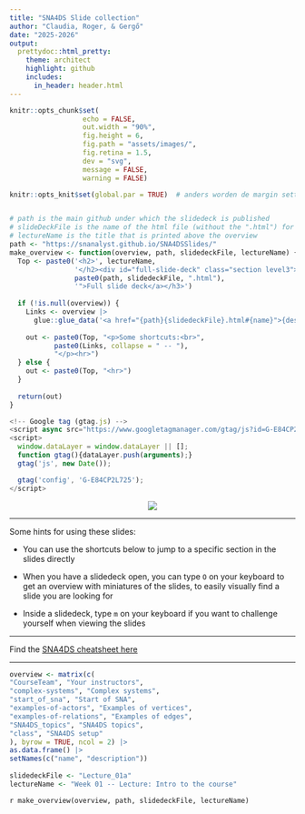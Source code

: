 ```yaml
---
title: "SNA4DS Slide collection"
author: "Claudia, Roger, & Gergő"
date: "2025-2026"
output:
  prettydoc::html_pretty:
    theme: architect
    highlight: github
    includes:
      in_header: header.html
---
```


```r
knitr::opts_chunk$set(
                  echo = FALSE,
                  out.width = "90%",
                  fig.height = 6,
                  fig.path = "assets/images/",
                  fig.retina = 1.5,
                  dev = "svg",
                  message = FALSE,
                  warning = FALSE)

knitr::opts_knit$set(global.par = TRUE)  # anders worden de margin settings niet overal doorgevoerd


# path is the main github under which the slidedeck is published
# slideDeckFile is the name of the html file (without the ".html") for which the over view is made
# lectureName is the title that is printed above the overview
path <- "https://snanalyst.github.io/SNA4DSSlides/"
make_overview <- function(overview, path, slidedeckFile, lectureName) {
  Top <- paste0('<h2>', lectureName, 
                '</h2><div id="full-slide-deck" class="section level3"><h3><a href="', 
                paste0(path, slidedeckFile, ".html"),
                '">Full slide deck</a></h3>')
  
  if (!is.null(overview)) {
    Links <- overview |> 
      glue::glue_data('<a href="{path}{slidedeckFile}.html#{name}">{description}</a>')
    
    out <- paste0(Top, "<p>Some shortcuts:<br>",
           paste0(Links, collapse = " -- "),
           "</p><hr>")
  } else {
    out <- paste0(Top, "<hr>")
  }
  
  return(out)
}

```


```js
<!-- Google tag (gtag.js) -->
<script async src="https://www.googletagmanager.com/gtag/js?id=G-E84CP2L725"></script>
<script>
  window.dataLayer = window.dataLayer || [];
  function gtag(){dataLayer.push(arguments);}
  gtag('js', new Date());

  gtag('config', 'G-E84CP2L725');
</script>
```





<center>
![](assets/images/sna4ds_logo_140.png)
</center>

------------------------------------------------------------------------

Some hints for using these slides:

-   You can use the shortcuts below to jump to a specific section in the slides directly

-   When you have a slidedeck open, you can type `O` on your keyboard to get an overview with miniatures of the slides, to easily visually find a slide you are looking for

-   Inside a slidedeck, type `m` on your keyboard if you want to challenge yourself when viewing the slides

------------------------------------------------------------------------

<!-- SNA4DS cheatsheet -->   


Find the [SNA4DS cheatsheet here](https://snanalyst.github.io/SNAfun/)

------------------------------------------------------------------------


<!-- Week 01 -- Lecture: Intro to the course -->             
```r
overview <- matrix(c(                                        
"CourseTeam", "Your instructors",                            
"complex-systems", "Complex systems",                        
"start_of_sna", "Start of SNA",                              
"examples-of-actors", "Examples of vertices",                
"examples-of-relations", "Examples of edges",                
"SNA4DS_topics", "SNA4DS topics",                            
"class", "SNA4DS setup"                                      
), byrow = TRUE, ncol = 2) |>                                
as.data.frame() |>                                           
setNames(c("name", "description"))                           
                                                          
slidedeckFile <- "Lecture_01a"                               
lectureName <- "Week 01 -- Lecture: Intro to the course"     
```                                                          
                                                          
`r make_overview(overview, path, slidedeckFile, lectureName)`                                                        
                                                            

